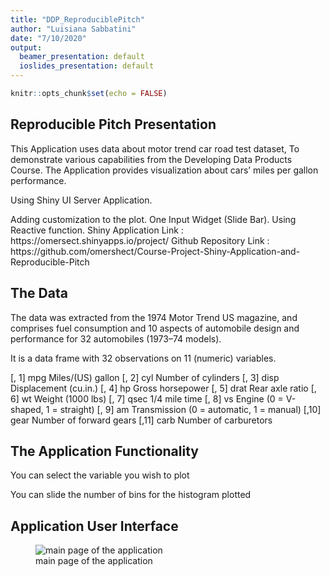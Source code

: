 ```yaml
---
title: "DDP_ReproduciblePitch"
author: "Luisiana Sabbatini"
date: "7/10/2020"
output:
  beamer_presentation: default
  ioslides_presentation: default
---
```


```r
knitr::opts_chunk$set(echo = FALSE)
```

## Reproducible Pitch Presentation

This Application uses data about motor trend car road test dataset, To demonstrate various capabilities from the Developing Data Products Course. The Application provides visualization about cars' miles per gallon performance.

Using Shiny UI Server Application.

Adding customization to the plot.
One Input Widget (Slide Bar).
Using Reactive function.
Shiny Application Link : https://omersect.shinyapps.io/project/ Github Repository Link : https://github.com/omershect/Course-Project-Shiny-Application-and-Reproducible-Pitch

## The Data

The data was extracted from the 1974 Motor Trend US magazine, and comprises fuel consumption and 10 aspects of automobile design and performance for 32 automobiles (1973–74 models).

It is a data frame with 32 observations on 11 (numeric) variables.

[, 1]	mpg	Miles/(US) gallon
[, 2]	cyl	Number of cylinders
[, 3]	disp	Displacement (cu.in.)
[, 4]	hp	Gross horsepower
[, 5]	drat	Rear axle ratio
[, 6]	wt	Weight (1000 lbs)
[, 7]	qsec	1/4 mile time
[, 8]	vs	Engine (0 = V-shaped, 1 = straight)
[, 9]	am	Transmission (0 = automatic, 1 = manual)
[,10]	gear	Number of forward gears
[,11]	carb	Number of carburetors

## The Application Functionality
You can select the variable you wish to plot

You can slide the number of bins for the histogram plotted

## Application User Interface
![main page of the application](AppUI.png)

